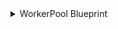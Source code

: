 <details>

<summary>WorkerPool Blueprint</summary>

```json showLineNumbers
{
  "identifier": "octopusWorkerPool",
  "title": "Octopus Worker Pool",
  "icon": "Octopus",
  "description": "A worker pool in Octopus Deploy",
  "schema": {
    "properties": {
      "name": {
        "type": "string",
        "title": "Name",
        "description": "The name of the worker pool"
      },
      "workerPoolType": {
        "type": "string",
        "title": "Worker Pool Type",
        "description": "The type of the worker pool (e.g., StaticWorkerPool)"
      },
      "isDefault": {
        "type": "boolean",
        "title": "Is Default",
        "description": "Indicates if the worker pool is the default"
      }
    }
  },
  "calculationProperties": {},
  "relations": {}
}

```

</details>

